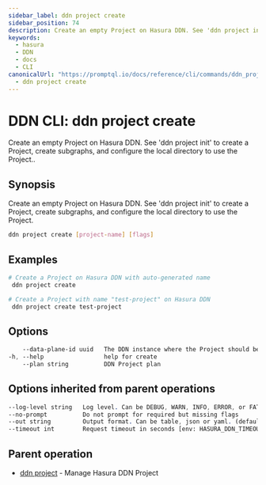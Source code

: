 ```yaml
---
sidebar_label: ddn project create
sidebar_position: 74
description: Create an empty Project on Hasura DDN. See 'ddn project init' to create a Project, create subgraphs, and configure the local directory to use the Project. using the DDN CLI
keywords:
  - hasura
  - DDN
  - docs
  - CLI
canonicalUrl: "https://promptql.io/docs/reference/cli/commands/ddn_project_create"
  - ddn project create
---
```


# DDN CLI: ddn project create

Create an empty Project on Hasura DDN. See 'ddn project init' to create a Project, create subgraphs, and configure the local directory to use the Project..

## Synopsis

Create an empty Project on Hasura DDN. See 'ddn project init' to create a Project, create subgraphs, and configure the local directory to use the Project.

```bash
ddn project create [project-name] [flags]
```

## Examples

```bash
# Create a Project on Hasura DDN with auto-generated name
 ddn project create

# Create a Project with name "test-project" on Hasura DDN
 ddn project create test-project
```

## Options

```sass
    --data-plane-id uuid   The DDN instance where the Project should be hosted
-h, --help                 help for create
    --plan string          DDN Project plan
```

## Options inherited from parent operations

```sass
--log-level string   Log level. Can be DEBUG, WARN, INFO, ERROR, or FATAL. (default "INFO")
--no-prompt          Do not prompt for required but missing flags
--out string         Output format. Can be table, json or yaml. (default "table")
--timeout int        Request timeout in seconds [env: HASURA_DDN_TIMEOUT] (default 100)
```

## Parent operation

- [ddn project](/reference/cli/commands/ddn_project) - Manage Hasura DDN Project
